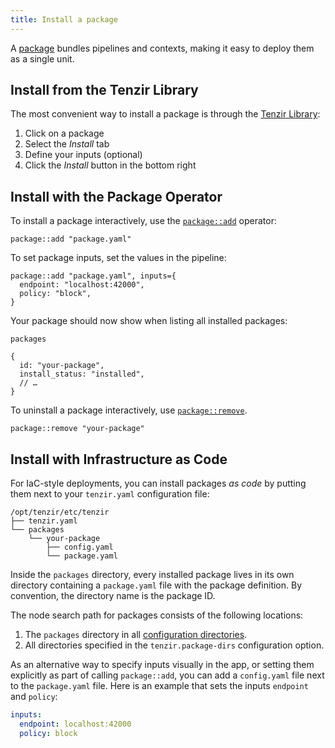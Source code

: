```yaml
---
title: Install a package
---
```


A [package](../../explanations/packages) bundles pipelines and contexts, making
it easy to deploy them as a single unit.

## Install from the Tenzir Library

The most convenient way to install a package is through the [Tenzir
Library](https://app.tenzir.com/library):

1. Click on a package
2. Select the *Install* tab
3. Define your inputs (optional)
4. Click the *Install* button in the bottom right

## Install with the Package Operator

To install a package interactively, use the
[`package::add`](../tql2/operators/package/add.md) operator:

```tql
package::add "package.yaml"
```

To set package inputs, set the values in the pipeline:

```tql
package::add "package.yaml", inputs={
  endpoint: "localhost:42000",
  policy: "block",
}
```

Your package should now show when listing all installed packages:

```tql
packages
```

```tql
{
  id: "your-package",
  install_status: "installed",
  // …
}
```

To uninstall a package interactively, use
[`package::remove`](../tql2/operators/package/remove.md).

```tql
package::remove "your-package"
```

## Install with Infrastructure as Code

For IaC-style deployments, you can install packages *as code* by putting them
next to your `tenzir.yaml` configuration file:

```
/opt/tenzir/etc/tenzir
├── tenzir.yaml
└── packages
    └── your-package
        ├── config.yaml
        └── package.yaml
```

Inside the `packages` directory, every installed package lives in its own
directory containing a `package.yaml` file with the package definition. By
convention, the directory name is the package ID.

The node search path for packages consists of the following locations:

1. The `packages` directory in all [configuration
   directories](../configuration.md#configuration-files).
2. All directories specified in the `tenzir.package-dirs` configuration option.

As an alternative way to specify inputs visually in the app, or setting them
explicitly as part of calling `package::add`, you can add a `config.yaml` file
next to the `package.yaml` file. Here is an example that sets the inputs
`endpoint` and `policy`:

```yaml
inputs:
  endpoint: localhost:42000
  policy: block
```
